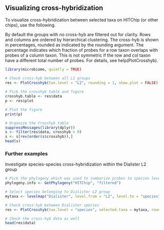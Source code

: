 ## Visualizing cross-hybridization

To visualize cross-hybridization between selected taxa on HITChip (or
other chips), use the following.

By default the groups with no cross-hyb are filtered out for clarity. Rows and columns are ordered by hierarchical clustering. The cross-hyb is shown in percentages, rounded as indicated by the rounding argument. The percentage indicates which fraction of probes for a row taxon overlaps with probes of a column taxon. This is not symmetric if the row and col taxon have a different total number of probes. For details, see help(PlotCrosshyb).

```r
library(microbiome, quietly = TRUE)

# Check cross-hyb between all L1 groups
res <- PlotCrosshyb(tax.level = "L2", rounding = 1, show.plot = FALSE)
    
# Pick the crosshyb table and figure
crosshyb.table <- res$data
p <- res$plot

# Plot the figure    
print(p)

# Organize the Crosshyb table
suppressMessages(library(dplyr))
s <- filter(res$data, crosshyb > 0)
s <- s[rev(order(s$crosshyb)),]
head(s)
```


### Further examples

Investigate species-species cross-hybridization within the Dialister L2 group

```r
# Pick the phylogeny which was used to summarize probes to species level
phylogeny.info <- GetPhylogeny("HITChip", "filtered") 

# Select species belonging to Dialister L2 group
mytaxa <- levelmap("Dialister", level.from = "L2", level.to = "species", phylogeny.info = phylogeny.info)[[1]]

# Check cross-hyb between Dialister species
res <- PlotCrosshyb(tax.level = "species", selected.taxa = mytaxa, rounding = 0, phylogeny.info = phylogeny.info)

# Check the cross-hyb data as well
head(res$data)
    
```

